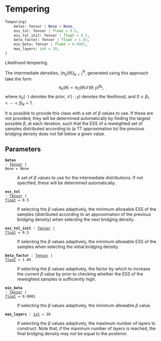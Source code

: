 # Tempering { #deep_tensor.Tempering }

```python
Tempering(
    betas: Tensor | None = None,
    ess_tol: Tensor | float = 0.5,
    ess_tol_init: Tensor | float = 0.5,
    beta_factor: Tensor | float = 1.05,
    min_beta: Tensor | float = 0.0001,
    max_layers: int = 20,
)
```

Likelihood tempering.

The intermediate densities, $\{\pi_{k}(\theta)\}_{k=1}^{N}$, 
generated using this approach take the form
$$\pi_{k}(\theta) \propto \pi_{0}(\theta)\mathcal{L}(\theta; y)^{\beta_{k}},$$
where $\pi_{0}(\,\cdot\,)$ denotes the prior, $\mathcal{L}(\,\cdot\,; y)$ 
denotes the likelihood, and $0 \leq \beta_{1} < \cdots < \beta_{N} = 1$.

It is possible to provide this class with a set of $\beta$ values to 
use. If these are not provided, they will be determined 
automatically by finding the largest possible $\beta$, at each 
iteration, such that the ESS of a reweighted set of samples 
distributed according to (a TT approximation to) the previous 
bridging density does not fall below a given value. 

## Parameters {.doc-section .doc-section-parameters}

<code>[**betas**]{.parameter-name} [:]{.parameter-annotation-sep} [[Tensor](`torch.Tensor`) \| None]{.parameter-annotation} [ = ]{.parameter-default-sep} [None]{.parameter-default}</code>

:   A set of $\beta$ values to use for the intermediate  distributions. If not specified, these will be determined  automatically.

<code>[**ess_tol**]{.parameter-name} [:]{.parameter-annotation-sep} [[Tensor](`torch.Tensor`) \| [float](`float`)]{.parameter-annotation} [ = ]{.parameter-default-sep} [0.5]{.parameter-default}</code>

:   If selecting the $\beta$ values adaptively, the minimum  allowable ESS of the samples (distributed according to an  approximation of the previous bridging density) when selecting  the next bridging density.

<code>[**ess_tol_init**]{.parameter-name} [:]{.parameter-annotation-sep} [[Tensor](`torch.Tensor`) \| [float](`float`)]{.parameter-annotation} [ = ]{.parameter-default-sep} [0.5]{.parameter-default}</code>

:   If selecting the $\beta$ values adaptively, the minimum  allowable ESS of the samples when selecting the initial  bridging density.

<code>[**beta_factor**]{.parameter-name} [:]{.parameter-annotation-sep} [[Tensor](`torch.Tensor`) \| [float](`float`)]{.parameter-annotation} [ = ]{.parameter-default-sep} [1.05]{.parameter-default}</code>

:   If selecting the $\beta$ values adaptively, the factor by which  to increase the current $\beta$ value by prior to checking  whether the ESS of the reweighted samples is sufficiently high.

<code>[**min_beta**]{.parameter-name} [:]{.parameter-annotation-sep} [[Tensor](`torch.Tensor`) \| [float](`float`)]{.parameter-annotation} [ = ]{.parameter-default-sep} [0.0001]{.parameter-default}</code>

:   If selecting the $\beta$ values adaptively, the minimum  allowable $\beta$ value.

<code>[**max_layers**]{.parameter-name} [:]{.parameter-annotation-sep} [[int](`int`)]{.parameter-annotation} [ = ]{.parameter-default-sep} [20]{.parameter-default}</code>

:   If selecting the $\beta$ values adaptively, the maximum number  of layers to construct. Note that, if the maximum number of layers is reached, the final bridging density may not be equal  to the posterior.
